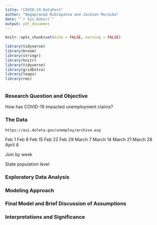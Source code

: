 ```yaml
---
title: "COVID-19 DataFest"
author: "Nagaprasad Rudrapatna and Jackson Muraika"
date: "`r Sys.Date()`"
output: pdf_document
---
```


```r
knitr::opts_chunk$set(echo = FALSE, warning = FALSE)
```

```r
library(tidyverse)
library(broom)
library(stringr)
library(knitr)
library(tidyverse)
library(gridExtra)
library(leaps)
library(rms)
```

```r

```

### Research Question and Objective

How has COVID-19 impacted unemployment claims?


### The Data 

`https://oui.doleta.gov/unemploy/archive.asp`

Feb 1
Feb 8
Feb 15
Feb 22
Feb 29
March 7
March 14
March 21
March 28
April 4

Join by week

State population level

### Exploratory Data Analysis


### Modeling Approach


### Final Model and Brief Discussion of Assumptions


### Interpretations and Significance


